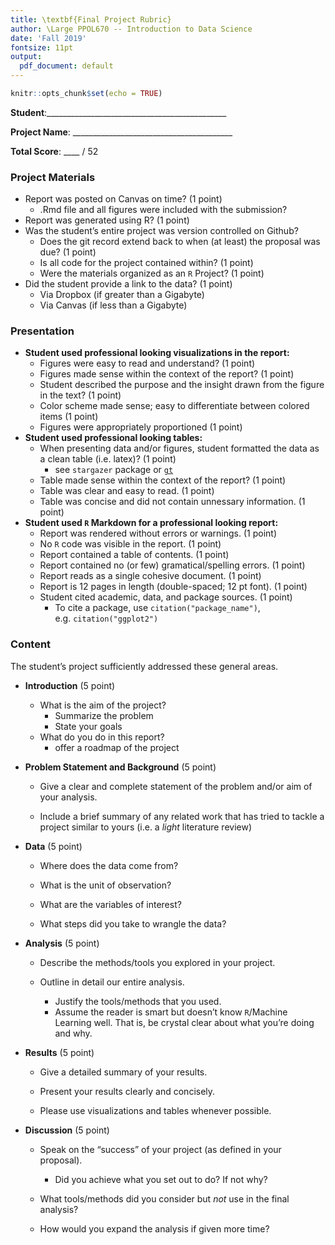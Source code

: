 ```yaml
---
title: \textbf{Final Project Rubric}
author: \Large PPOL670 -- Introduction to Data Science
date: 'Fall 2019'
fontsize: 11pt
output: 
  pdf_document: default
---
```


```r
knitr::opts_chunk$set(echo = TRUE)
```

**Student**:_____________________________________________

**Project Name**: ________________________________________

**Total Score**: ____ / 52


### Project Materials

- Report was posted on Canvas on time? (1 point)
  - .Rmd file and all figures were included with the submission?
- Report was generated using R? (1 point)
- Was the student's entire project was version controlled on Github?  
  - Does the git record extend back to when (at least) the proposal was due? (1 point)
  - Is all code for the project contained within? (1 point)
  - Were the materials organized as an `R` Project? (1 point)
- Did the student provide a link to the data? (1 point)
  - Via Dropbox (if greater than a Gigabyte)
  - Via Canvas (if less than a Gigabyte)

  
### Presentation 

- **Student used professional looking visualizations in the report:**
  + Figures were easy to read and understand? (1 point)
  + Figures made sense within the context of the report? (1 point)
  + Student described the purpose and the insight drawn from the figure in the text? (1 point)
  + Color scheme made sense; easy to differentiate between colored items (1 point)
  + Figures were appropriately proportioned (1 point)
  
- **Student used professional looking tables:**
  + When presenting data and/or figures, student formatted the data as a clean table (i.e. latex)? (1 point)
    - see `stargazer` package or [`gt`](https://gt.rstudio.com/)
  + Table made sense within the context of the report? (1 point)
  + Table was clear and easy to read. (1 point)
  + Table was concise and did not contain unnessary information. (1 point)
  
- **Student used `R` Markdown for a professional looking report:**
  + Report was rendered without errors or warnings. (1 point)
  + No `R` code was visible in the report. (1 point)
  + Report contained a table of contents. (1 point)
  + Report contained no (or few) gramatical/spelling errors. (1 point)
  + Report reads as a single cohesive document. (1 point)
  + Report is 12 pages in length (double-spaced; 12 pt font). (1 point)
  + Student cited academic, data, and package sources. (1 point)
    - To cite a package, use `citation("package_name")`, e.g. `citation("ggplot2")`
  
### Content

The student's project sufficiently addressed these general areas.

- **Introduction** (5 point)

    + What is the aim of the project? 
      - Summarize the problem
      - State your goals
      
    + What do you do in this report?
      - offer a roadmap of the project

- **Problem Statement and Background** (5 point)
    
    + Give a clear and complete statement of the problem and/or aim of your analysis. 
    
    + Include a brief summary of any related work that has tried to tackle a project similar to yours (i.e. a _light_ literature review)
    
- **Data** (5 point)

    + Where does the data come from? 
    
    + What is the unit of observation? 
    
    + What are the variables of interest?
    
    + What steps did you take to wrangle the data?

- **Analysis** (5 point)

    + Describe the methods/tools you explored in your project. 
    
    + Outline in detail our entire analysis. 
        - Justify the tools/methods that you used.
        - Assume the reader is smart but doesn't know `R`/Machine Learning well. That is, be crystal clear about what you're doing and why.

- **Results** (5 point)

    + Give a detailed summary of your results. 
    
    + Present your results clearly and concisely. 
    
    + Please use visualizations and tables whenever possible. 

- **Discussion** (5 point)

  + Speak on the "success" of your project (as defined in your proposal). 
      + Did you achieve what you set out to do? If not why?

  + What tools/methods did you consider but *not* use in the final analysis?
  
  + How would you expand the analysis if given more time? 

  
  
